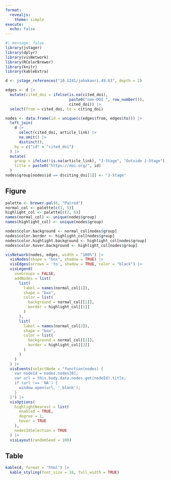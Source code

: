 ```yaml
---
format:
  revealjs: 
    theme: simple
execute:
  echo: false
---
```


```r
#| message: false
library(jstager)
library(dplyr)
library(visNetwork)
library(RColorBrewer)
library(knitr)
library(kableExtra)

d <- jstage_references("10.1241/johokanri.49.63", depth = 2)

edges <- d |>
  mutate(cited_doi = ifelse(is.na(cited_doi),
                            paste0("non-DOI ", row_number()),
                            cited_doi)) |>
  select(from = cited_doi, to = citing_doi)

nodes <- data.frame(id = unique(c(edges$from, edges$to))) |>
  left_join(
    d |>
      select(cited_doi, article_link) |>
      na.omit() |>
      distinct(),
    by = c("id" = "cited_doi")
  ) |>
  mutate(
    group = ifelse(!is.na(article_link), "J-Stage", "Outside J-Stage"),
    title = paste0("https://doi.org/", id)
  )
nodes$group[nodes$id == d$citing_doi[1]] <- "J-Stage"
```

<style>
.panel-tabset-tabby a {
  font-size: 16px !important;
}
</style>

::: {.panel-tabset}

## Figure

```r
palette <- brewer.pal(6, "Paired")
normal_col <- palette[c(1, 5)]
highlight_col <- palette[c(2, 6)]
names(normal_col) <- unique(nodes$group)
names(highlight_col) <- unique(nodes$group)

nodes$color.background <- normal_col[nodes$group]
nodes$color.border <- highlight_col[nodes$group]
nodes$color.highlight.background <- highlight_col[nodes$group]
nodes$color.hover.background <- highlight_col[nodes$group]

visNetwork(nodes, edges, width = "100%") |>
  visNodes(shape = "box", shadow = TRUE) |>
  visEdges(arrows = 'to', shadow = TRUE, color = "black") |>
  visLegend(
    useGroups = FALSE,
    addNodes = list(
      list(
        label = names(normal_col[1]),
        shape = "box",
        color = list(
          background = normal_col[[1]],
          border = highlight_col[[1]]
        )
      ),
      list(
        label = names(normal_col[2]),
        shape = "box",
        color = list(
          background = normal_col[[2]],
          border = highlight_col[[2]]
        )
      )
    )
  ) |>
  visEvents(selectNode = "function(nodes) {
    var nodeId = nodes.nodes[0];
    var url = this.body.data.nodes.get(nodeId).title;
    if (url !== 'NA') {
      window.open(url, '_blank');
    }
  }") |>
  visOptions(
    highlightNearest = list(
      enabled = TRUE, 
      degree = 1, 
      hover = TRUE
    ), 
    nodesIdSelection = TRUE
  ) |>
  visLayout(randomSeed = 100)
```


## Table

```r
kable(d, format = "html") |>
  kable_styling(font_size = 16, full_width = TRUE)
```

:::